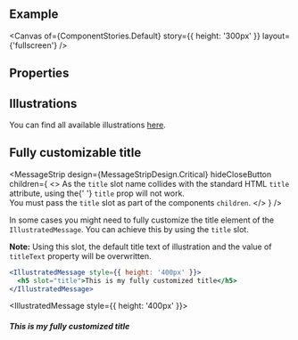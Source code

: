 
<Meta of={ComponentStories} />

<DocsHeader since="0.18.0" />

<br />

## Example

<Canvas of={ComponentStories.Default} story={{ height: '300px' }} layout={'fullscreen'} />

## Properties

<ControlsWithNote of={ComponentStories.Default} />

## Illustrations

You can find all available illustrations [here](https://sap.github.io/ui5-webcomponents/components/fiori/enums/IllustrationMessageType/).

## Fully customizable title

<MessageStrip
  design={MessageStripDesign.Critical}
  hideCloseButton
  children={
    <>
      As the <code>title</code> slot name collides with the standard HTML <code>title</code> attribute, using the{' '}
      <code>title</code> prop will not work. <br />
      You must pass the <code>title</code> slot as part of the components <code>children</code>.
    </>
  }
/>

In some cases you might need to fully customize the title element of the `IllustratedMessage`.
You can achieve this by using the `title` slot.

**Note:** Using this slot, the default title text of illustration and the value of `titleText` property will be overwritten.

```jsx
<IllustratedMessage style={{ height: '400px' }}>
  <h5 slot="title">This is my fully customized title</h5>
</IllustratedMessage>
```

<IllustratedMessage style={{ height: '400px' }}>
  <h5 slot="title">This is my fully customized title</h5>
</IllustratedMessage>

<Footer />

